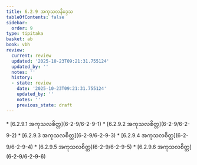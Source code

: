 ```yaml
---
title: 6.2.9 အကုသလနိဒ္ဒေသ
tableOfContents: false
sidebar:
  order: 9
type: tipitaka
basket: ab
book: vbh
review:
  current: review
  updated: '2025-10-23T09:21:31.755124'
  updated_by: ''
  notes: ''
  history:
  - state: review
    date: '2025-10-23T09:21:31.755124'
    updated_by: ''
    notes: ''
    previous_state: draft
---
```



<ReviewStatus review={frontmatter.review} showDetails={true} />

<HypothesisAnnotation frontmatter={frontmatter} />

<DynamicBreadcrumb />



<TableOfContents book="vbh" section="6.2.9">
* [6.2.9.1 အကုသလစိတ္တ](6-2-9/6-2-9-1)
* [6.2.9.2 အကုသလစိတ္တ](6-2-9/6-2-9-2)
* [6.2.9.3 အကုသလစိတ္တ](6-2-9/6-2-9-3)
* [6.2.9.4 အကုသလစိတ္တ](6-2-9/6-2-9-4)
* [6.2.9.5 အကုသလစိတ္တ](6-2-9/6-2-9-5)
* [6.2.9.6 အကုသလစိတ္တ](6-2-9/6-2-9-6)
</TableOfContents>